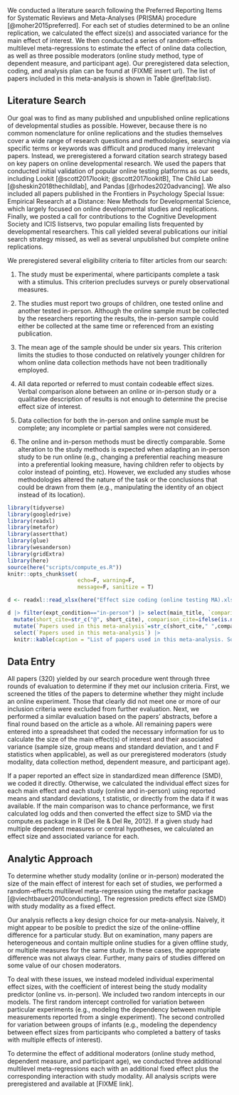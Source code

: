 We conducted a literature search following the Preferred Reporting Items for Systematic Reviews and Meta-Analyses (PRISMA) procedure [@moher2015preferred]. For each set of studies determined to be an online replication, we calculated the effect size(s) and associated variance for the main effect of interest. We then conducted a series of random-effects multilevel meta-regressions to estimate the effect of online data collection, as well as three possible moderators (online study method, type of dependent measure, and participant age). Our preregistered data selection, coding, and analysis plan can be found at (FIXME insert url). The list of papers included in this meta-analysis is shown in Table \@ref(tab:list).

## Literature Search 

Our goal was to find as many published and unpublished online replications of developmental studies as possible. However, because there is no common nomenclature for online replications and the studies themselves cover a wide range of research questions and methodologies, searching via specific terms or keywords was difficult and produced many irrelevant papers. Instead, we preregistered a forward citation search strategy based on key papers on online developmental research. We used the papers that conducted initial validation of popular online testing platforms as our seeds, including Lookit [@scott2017lookit; @scott2017lookitB], The Child Lab [@sheskin2018thechildlab], and Pandas [@rhodes2020advancing]. We also included all papers published in the Frontiers in Psychology Special Issue: Empirical Research at a Distance: New Methods for Developmental Science, which largely focused on online developmental studies and replications. Finally, we posted a call for contributions to the Cognitive Development Society and ICIS listservs, two popular emailing lists frequented by developmental researchers. This call yielded several publications our initial search strategy missed, as well as several unpublished but complete online replications.

We preregistered several eligibility criteria to filter articles from our search: 

1. The study must be experimental, where participants complete a task with a stimulus. This criterion precludes surveys or purely observational measures. 

2. The studies must report two groups of children, one tested online and another tested in-person. Although the online sample must be collected by the researchers reporting the results, the in-person sample could either be collected at the same time or referenced from an existing publication. 

3. The mean age of the sample should be under six years. This criterion limits the studies to those conducted on relatively younger children for whom online data collection methods have not been traditionally employed. 

4. All data reported or referred to must contain codeable effect sizes. Verbal comparison alone between an online or in-person study or a qualitative description of results is not enough to determine the precise effect size of interest. 

5. Data collection for both the in-person and online sample must be complete; any incomplete or partial samples were not considered.

6. The online and in-person methods must be directly comparable. Some alteration to the study methods is expected when adapting an in-person study to be run online (e.g., changing a preferential reaching measure into a preferential looking measure, having children refer to objects by color instead of pointing, etc). However, we excluded any studies whose methodologies altered the nature of the task or the conclusions that could be drawn from them (e.g., manipulating the identity of an object instead of its location). 

```r
library(tidyverse)
library(googledrive)
library(readxl)
library(metafor)
library(assertthat)
library(glue)
library(wesanderson)
library(gridExtra)
library(here)
source(here("scripts/compute_es.R"))
knitr::opts_chunk$set(
                      echo=F, warning=F, 
                      message=F, sanitize = T)

d <- readxl::read_xlsx(here("Effect size coding (online testing MA).xlsx"))
```

```r
d |> filter(expt_condition=="in-person") |> select(main_title, `comparison-title`, short_cite, comparison_cite) |> unique() |> 
  mutate(short_cite=str_c("@", short_cite), comparison_cite=ifelse(is.na(comparison_cite),"",str_c("compared with @",comparison_cite))) |> 
  mutate(`Papers used in this meta-analysis`=str_c(short_cite," ",comparison_cite)) |> 
  select(`Papers used in this meta-analysis`) |> 
  knitr::kable(caption = "List of papers used in this meta-analysis. Some papers contained both online and in-person results, others contained online replications compared to previous in-person studies.", booktabs=T, format="markdown", linesep="")
```
## Data Entry 

All papers (320) yielded by our search procedure went through three rounds of evaluation to determine if they met our inclusion criteria. First, we screened the titles of the papers to determine whether they might include an online experiment. Those that clearly did not meet one or more of our inclusion criteria were excluded from further evaluation. Next, we performed a similar evaluation based on the papers’ abstracts, before a final round based on the article as a whole. All remaining papers were entered into a spreadsheet that coded the necessary information for us to calculate the size of the main effect(s) of interest and their associated variance (sample size, group means and standard deviation, and t and F statistics when applicable), as well as our preregistered moderators (study modality, data collection method, dependent measure, and participant age). 

If a paper reported  an effect size in standardized mean difference (SMD), we coded it directly. Otherwise, we calculated the individual effect sizes for each main effect and each study (online and in-person) using reported means and standard deviations, t statistic, or directly from the data if it was available. If the main comparison was to chance performance, we first calculated log odds and then converted the effect size to SMD via the compute.es package in R (Del Re & Del Re, 2012). If a given study had multiple dependent measures or central hypotheses, we calculated an effect size and associated variance for each.

## Analytic Approach 

To determine whether study modality (online or in-person) moderated the size of the main effect of interest for each set of studies, we performed a random-effects multilevel meta-regression using the metafor package [@viechtbauer2010conducting]. The regression predicts effect size (SMD) with study modality as a fixed effect. 

Our analysis reflects a key design choice for our meta-analysis. Naively, it might appear to be posible to predict the size of the online-offline difference for a particular study. But on examination, many papers are heterogeneous and contain multiple online studies for a given offline study, or multiple measures for the same study. In these cases, the appropriate difference was not always clear. Further, many pairs of studies differed on some value of our chosen moderators. 

To deal with these issues, we instead modeled individual experimental effect sizes, with the coefficient of interest being the study modality predictor (online vs. in-person). We included two random intercepts in our models. The first random intercept controlled for variation between  particular experiments (e.g., modeling the dependency between multiple measurements reported from a single experiment). The second controlled for variation between groups of infants (e.g., modeling the dependency between effect sizes from participants who completed a battery of tasks with multiple effects of interest). 

To determine the effect of additional moderators (online study method, dependent measure, and participant age), we conducted three additional multilevel meta-regressions each with an additional fixed effect plus the corresponding interaction with study modality. All analysis scripts were preregistered and available at [FIXME link].




